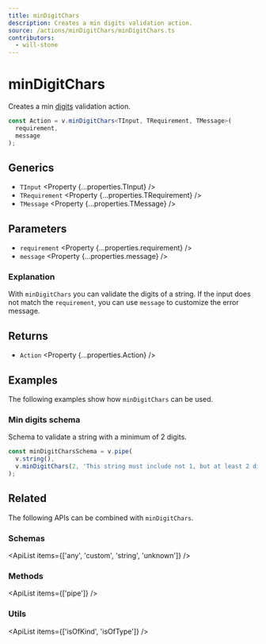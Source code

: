 ```yaml
---
title: minDigitChars
description: Creates a min digits validation action.
source: /actions/minDigitChars/minDigitChars.ts
contributors:
  - will-stone
---
```



# minDigitChars

Creates a min [digits](https://en.wikipedia.org/wiki/Numerical_digit) validation action.

```ts
const Action = v.minDigitChars<TInput, TRequirement, TMessage>(
  requirement,
  message
);
```

## Generics

- `TInput` <Property {...properties.TInput} />
- `TRequirement` <Property {...properties.TRequirement} />
- `TMessage` <Property {...properties.TMessage} />

## Parameters

- `requirement` <Property {...properties.requirement} />
- `message` <Property {...properties.message} />

### Explanation

With `minDigitChars` you can validate the digits of a string. If the input does not match the `requirement`, you can use `message` to customize the error message.

## Returns

- `Action` <Property {...properties.Action} />

## Examples

The following examples show how `minDigitChars` can be used.

### Min digits schema

Schema to validate a string with a minimum of 2 digits.

```ts
const minDigitCharsSchema = v.pipe(
  v.string(),
  v.minDigitChars(2, 'This string must include not 1, but at least 2 digits.')
);
```

## Related

The following APIs can be combined with `minDigitChars`.

### Schemas

<ApiList items={['any', 'custom', 'string', 'unknown']} />

### Methods

<ApiList items={['pipe']} />

### Utils

<ApiList items={['isOfKind', 'isOfType']} />
